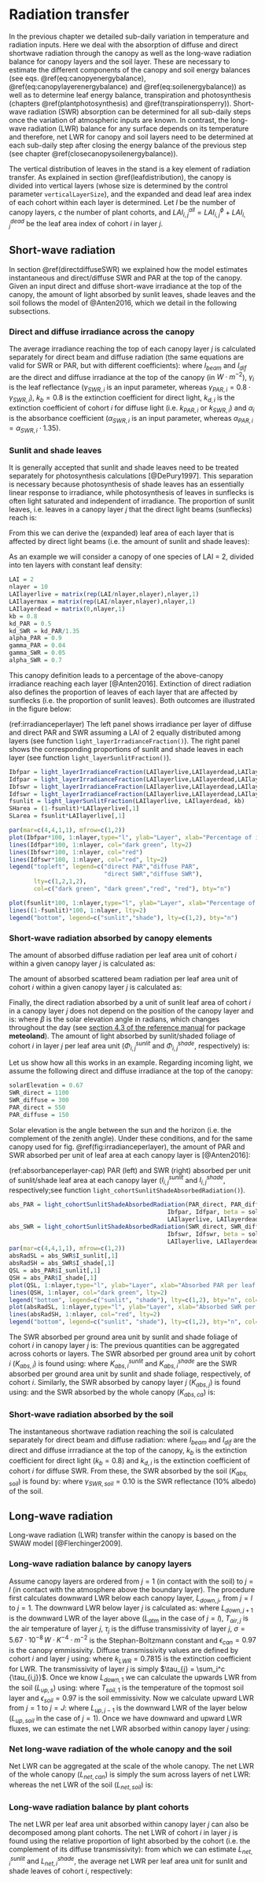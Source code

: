 # Radiation transfer {#radiationbalance}

In the previous chapter we detailed sub-daily variation in temperature and radiation inputs. Here we deal with the absorption of diffuse and direct shortwave radiation through the canopy as well as the long-wave radiation balance for canopy layers and the soil layer. These are necessary to estimate the different components of the canopy and soil energy balances (see eqs. \@ref(eq:canopyenergybalance), \@ref(eq:canopylayerenergybalance) and \@ref(eq:soilenergybalance)) as well as to determine leaf energy balance, transpiration and photosynthesis (chapters \@ref(plantphotosynthesis) and \@ref(transpirationsperry)). Short-wave radiation (SWR) absorption can be determined for all sub-daily steps once the variation of atmospheric inputs are known. In contrast, the long-wave radiation (LWR) balance for any surface depends on its temperature and therefore, net LWR for canopy and soil layers need to be determined at each sub-daily step after closing the energy balance of the previous step (see chapter \@ref(closecanopysoilenergybalance)). 

The vertical distribution of leaves in the stand is a key element of radiation transfer. As explained in section \@ref(leafdistribution), the canopy is divided into vertical layers (whose size is determined by the control parameter `verticalLayerSize`), and the expanded and dead leaf area index of each cohort within each layer is determined. Let $l$ be the number of canopy layers, $c$ the number of plant cohorts, and $LAI_{i,j}^{all} = LAI_{i,j}^{\phi}+LAI_{i,j}^{dead}$ be the leaf area index of cohort $i$ in layer $j$. 

## Short-wave radiation {#shortwaveradiation}

In section \@ref(directdiffuseSWR) we explained how the model estimates instantaneous and direct/diffuse SWR and PAR at the top of the canopy. Given an input direct and diffuse short-wave irradiance at the top of the canopy, the amount of light absorbed by sunlit leaves, shade leaves and the soil follows the model of @Anten2016, which we detail in the following subsections. 

### Direct and diffuse irradiance across the canopy {#irradiancecanopy}

The average irradiance reaching the top of each canopy layer $j$ is calculated separately for direct beam and diffuse radiation (the same equations are valid for SWR or PAR, but with different coefficients):
\begin{eqnarray}
I_{beam,j} &=& (1 - \gamma_i) \cdot I_{beam} \cdot \exp\left[ \sum_{h=j+1}^{l}{\sum_{i}^{c}{-k_{b}\cdot \alpha_i^{0.5}\cdot LAI^{all}_{i,h}}}\right]\\
I_{dif,j} &=& (1 - \gamma_i) \cdot I_{dif} \cdot \exp\left[ \sum_{h=j+1}^{l}{\sum_{i}^{c}{-k_{d,i}\cdot \alpha_i^{0.5}\cdot LAI^{all}_{i,h}}}\right]
\end{eqnarray}
where $I_{beam}$ and $I_{dif}$ are the direct and diffuse irradiance at the top of the canopy (in $W \cdot m^{-2}$), $\gamma_i$ is the leaf reflectance ($\gamma_{SWR, i}$ is an input parameter, whereas $\gamma_{PAR, i} = 0.8 \cdot \gamma_{SWR, i}$), $k_{b} = 0.8$ is the extinction coefficient for direct light, $k_{d,i}$ is the extinction coefficient of cohort $i$ for diffuse light (i.e. $k_{PAR,i}$ or $k_{SWR,i}$) and $\alpha_i$ is the absorbance coefficient ($\alpha_{SWR,i}$ is an input parameter, whereas $\alpha_{PAR,i} = \alpha_{SWR,i} \cdot 1.35$).

### Sunlit and shade leaves

It is generally accepted that sunlit and shade leaves need to be treated separately for photosynthesis calculations [@DePury1997]. This separation is necessary because photosynthesis of shade leaves has an essentially linear response to irradiance, while photosynthesis of leaves in sunflecks is often light saturated and independent of irradiance. The proportion of sunlit leaves, i.e. leaves in a canopy layer $j$ that the direct light beams (sunflecks) reach is:
\begin{equation}
f_{SL, j}  = \exp\left( \sum_{k>j}^{l}{\sum_{i}^{c}{-k_{b} \cdot LAI^{all}_{i,k}}}\right) \cdot \exp\left( \sum_{i}^{c}{-k_{b} \cdot 0.5\cdot LAI^{all}_{i,j}}\right)
\end{equation}

From this we can derive the (expanded) leaf area of each layer that is affected by direct light beams (i.e. the amount of sunlit and shade leaves):
\begin{eqnarray}
LAI^{sunlit}_{i,j} &=& f_{SL,j} \cdot LAI^{\phi}_{i,j} \\
LAI^{shade}_{i,j} &=& (1 - f_{SL,j}) \cdot LAI^{\phi}_{i,j}
(\#eq:sunlitshadelai)
\end{eqnarray}

As an example we will consider a canopy of one species of LAI = 2, divided into ten layers with constant leaf density:

```r
LAI = 2
nlayer = 10
LAIlayerlive = matrix(rep(LAI/nlayer,nlayer),nlayer,1)
LAIlayermax = matrix(rep(LAI/nlayer,nlayer),nlayer,1)
LAIlayerdead = matrix(0,nlayer,1)
kb = 0.8
kd_PAR = 0.5
kd_SWR = kd_PAR/1.35
alpha_PAR = 0.9
gamma_PAR = 0.04
gamma_SWR = 0.05
alpha_SWR = 0.7
```

This canopy definition leads to a percentage of the above-canopy irradiance reaching each layer [@Anten2016]. Extinction of direct radiation also defines the proportion of leaves of each layer that are affected by sunflecks (i.e. the proportion of sunlit leaves). Both outcomes are illustrated in the figure below:

(ref:irradianceperlayer) The left panel shows irradiance per layer of diffuse and direct PAR and SWR assuming a LAI of 2 equally distributed among layers (see function `light_layerIrradianceFraction()`). The right panel shows the corresponding proportions of sunlit and shade leaves in each layer (see function `light_layerSunlitFraction()`).

```r
Ibfpar = light_layerIrradianceFraction(LAIlayerlive,LAIlayerdead,LAIlayermax, kb, alpha_PAR)
Idfpar = light_layerIrradianceFraction(LAIlayerlive,LAIlayerdead,LAIlayermax, kd_PAR, alpha_PAR)
Ibfswr = light_layerIrradianceFraction(LAIlayerlive,LAIlayerdead,LAIlayermax, kb, alpha_SWR)
Idfswr = light_layerIrradianceFraction(LAIlayerlive,LAIlayerdead,LAIlayermax, kd_SWR, alpha_SWR)
fsunlit = light_layerSunlitFraction(LAIlayerlive, LAIlayerdead, kb)
SHarea = (1-fsunlit)*LAIlayerlive[,1] 
SLarea = fsunlit*LAIlayerlive[,1] 

par(mar=c(4,4,1,1), mfrow=c(1,2))
plot(Ibfpar*100, 1:nlayer,type="l", ylab="Layer", xlab="Percentage of irradiance", xlim=c(0,100), ylim=c(1,nlayer), col="dark green")
lines(Idfpar*100, 1:nlayer, col="dark green", lty=2)
lines(Ibfswr*100, 1:nlayer, col="red")
lines(Idfswr*100, 1:nlayer, col="red", lty=2)
legend("topleft", legend=c("direct PAR","diffuse PAR",
                           "direct SWR","diffuse SWR"), 
       lty=c(1,2,1,2),
       col=c("dark green", "dark green","red", "red"), bty="n")

plot(fsunlit*100, 1:nlayer,type="l", ylab="Layer", xlab="Percentage of leaves", xlim=c(0,100), ylim=c(1,nlayer))
lines((1-fsunlit)*100, 1:nlayer, lty=2)
legend("bottom", legend=c("sunlit","shade"), lty=c(1,2), bty="n")
```

### Short-wave radiation absorbed by canopy elements {#shortwaveradiationcanopyabs}

The amount of absorbed diffuse radiation per leaf area unit of cohort $i$ within a given canopy layer $j$ is calculated as:
\begin{equation}
\Phi_{dif,i,j} = I_{dif,j} \cdot k_{d,i} \cdot \alpha_i^{0.5} \exp\left[ \sum_{h}^{c}{-k_{d,h}\cdot \alpha_i^{0.5}\cdot 0.5\cdot LAI^{all}_{h,j}}\right]
\end{equation}

The amount of absorbed scattered beam radiation per leaf area unit of cohort $i$ within a given canopy layer $j$ is calculated as:
\begin{equation}
\Phi_{sca,i,j} = I_{b,j} \cdot k_{b} \left( \alpha_i^{0.5}\cdot \exp \left( \sum_{h}^{c}{-k_{b}\cdot \alpha_i \cdot 0.5\cdot LAI^{all}_{h,i}}\right) \\
-\frac{\alpha_i}{(1-\gamma_i)}\cdot \exp\left( \sum_{h}^{c}{-k_{b}\cdot 0.5\cdot LAI^{all}_{h,i}}\right) \right)
\end{equation}

Finally, the direct radiation absorbed by a unit of sunlit leaf area of cohort $i$ in a canopy layer $j$ does not depend on the position of the canopy layer and is:
\begin{equation}
\Phi_{dir,i,j} = I_{beam} \cdot \alpha_i \cdot 0.5/\sin{\beta}
\end{equation}
where $\beta$ is the solar elevation angle in radians, which changes throughout the day (see [section 4.3 of the reference manual](http://vegmod.ctfc.cat/meteolandbook/solarradiation.html#potential-radiation) for package **meteoland**). The amount of light absorbed by sunlit/shaded foliage of cohort $i$ in layer $j$ per leaf area unit ($\Phi^{sunlit}_{i,j}$ and $\Phi^{shade}_{i,j}$, respectively) is:
\begin{eqnarray}
\Phi^{sunlit}_{i,j} &=& \Phi_{dif,i,j} + \Phi_{sca,i,j} + \Phi_{dir,i,j} \\
\Phi^{shade}_{i,j} &=& \Phi_{dif,i,j} + \Phi_{sca,i,j}
(\#eq:absorbedsunlitshadeperleafarea)
\end{eqnarray}

Let us show how all this works in an example. Regarding incoming light, we assume the following direct and diffuse irradiance at the top of the canopy:
```r
solarElevation = 0.67
SWR_direct = 1100
SWR_diffuse = 300
PAR_direct = 550
PAR_diffuse = 150
```

Solar elevation is the angle between the sun and the horizon (i.e. the complement of the zenith angle). Under these conditions, and for the same canopy used for fig. \@ref(fig:irradianceperlayer), the amount of PAR and SWR absorbed per unit of leaf area at each canopy layer is [@Anten2016]:

(ref:absorbanceperlayer-cap) PAR (left) and SWR (right) absorbed per unit of sunlit/shade leaf area at each canopy layer ($I^{sunlit}_{i,j}$ and $I^{shade}_{i,j}$, respectively;see function `light_cohortSunlitShadeAbsorbedRadiation()`). 

```r
abs_PAR = light_cohortSunlitShadeAbsorbedRadiation(PAR_direct, PAR_diffuse,
                                             Ibfpar, Idfpar, beta = solarElevation, 
                                             LAIlayerlive, LAIlayerdead, kb, kd_PAR, alpha_PAR, gamma_PAR)
abs_SWR = light_cohortSunlitShadeAbsorbedRadiation(SWR_direct, SWR_diffuse,
                                             Ibfswr, Idfswr, beta = solarElevation, 
                                             LAIlayerlive, LAIlayerdead, kb, kd_SWR, alpha_SWR, gamma_SWR)
par(mar=c(4,4,1,1), mfrow=c(1,2))
absRadSL = abs_SWR$I_sunlit[,1]
absRadSH = abs_SWR$I_shade[,1]
QSL = abs_PAR$I_sunlit[,1]
QSH = abs_PAR$I_shade[,1]
plot(QSL, 1:nlayer,type="l", ylab="Layer", xlab="Absorbed PAR per leaf area (W/m2)", ylim=c(1,nlayer), col="dark green", xlim=c(0,max(QSL)))
lines(QSH, 1:nlayer, col="dark green", lty=2)
legend("bottom", legend=c("sunlit", "shade"), lty=c(1,2), bty="n", col="dark green")
plot(absRadSL, 1:nlayer,type="l", ylab="Layer", xlab="Absorbed SWR per leaf area (W/m2)", ylim=c(1,nlayer), col="red", xlim=c(0,max(absRadSL)))
lines(absRadSH, 1:nlayer, col="red", lty=2)
legend("bottom", legend=c("sunlit", "shade"), lty=c(1,2), bty="n", col="red")
```


The SWR absorbed per ground area unit by sunlit and shade foliage of cohort $i$ in canopy layer $j$ is:
\begin{eqnarray}
K_{abs,i,j}^{sunlit} &=& \Phi^{sunlit}_{i,j} \cdot LAI^{sunlit}_{i,j} \\
K_{abs,i,j}^{shade} &=&  \Phi^{shade}_{i,j} \cdot  LAI^{shade}_{i,j}
\end{eqnarray}
The previous quantities can be aggregated across cohorts or layers. The SWR absorbed per ground area unit by cohort $i$ ($K_{abs,i}$) is found using:
\begin{equation}
K_{abs,i} = \sum_j^l{K_{abs,i,j}^{sunlit} + K_{abs,i,j}^{shade}} = K_{abs,i}^{sunlit} + K_{abs,i}^{shade}
\end{equation}
where $K_{abs,i}^{sunlit}$ and $K_{abs,i}^{shade}$ are the SWR absorbed per ground area unit by sunlit and shade foliage, respectively, of cohort $i$. Similarly, the SWR absorbed by canopy layer $j$ ($K_{abs,j}$) is found using:
\begin{equation}
K_{abs,j} = \sum_i^c{K_{abs,i,j}^{sunlit} + K_{abs,i,j}^{shade}}
\end{equation}
and the SWR absorbed by the whole canopy ($K_{abs,ca}$) is:
\begin{equation}
K_{abs,ca} = \sum_j^l{K_{abs,j}} = \sum_i^c{K_{abs,i}} =\sum_i^c{\sum_j^l{K_{abs,i,j}^{sunlit} + K_{abs,i,j}^{shade}}}
\end{equation}

### Short-wave radiation absorbed by the soil {#shortwaveradiationsoilabs}
The instantaneous shortwave radiation reaching the soil is calculated separately for direct beam and diffuse radiation:
\begin{eqnarray}
I_{beam, soil} &=&  I_{beam} \cdot \exp\left[ \sum_{h=j+1}^{l}{\sum_{i}^{c}{-k_{b}\cdot \alpha_i^{0.5} \cdot LAI^{all}_{i,h}}}\right]\\
I_{dif, soil} &=& I_{dif} \cdot \exp\left[ \sum_{h=j+1}^{l}{\sum_{i}^{c}{-k_{d,i}\cdot LAI^{all}_{i,h}}}\right]
\end{eqnarray}
where $I_{beam}$ and $I_{dif}$ are the direct and diffuse irrradiance at the top of the canopy, $k_{b}$ is the extinction coefficient for direct light ($k_{b} = 0.8$) and $k_{d,i}$ is the extinction coefficient of cohort $i$ for diffuse SWR. From these, the SWR absorbed by the soil ($K_{abs,soil}$) is found by:
\begin{equation}
K_{abs,soil} = (1 - \gamma_{SWR, soil})\cdot (I_{beam, soil} + I_{dif, soil})
\end{equation}
where $\gamma_{SWR, soil} = 0.10$ is the SWR reflectance (10% albedo) of the soil. 

## Long-wave radiation {#longwaveradiation}

Long-wave radiation (LWR) transfer within the canopy is based on the SWAW model [@Flerchinger2009]. 

### Long-wave radiation balance by canopy layers {#longwaveradiationbalance}
Assume canopy layers are ordered from $j=1$ (in contact with the soil) to $j=l$ (in contact with the atmosphere above the boundary layer). The procedure first calculates downward LWR below each canopy layer, $L_{down,j}$,  from $j=l$ to $j=1$. The downward LWR below layer $j$ is calculated as:
\begin{equation}
L_{down,j} = \tau_{j} \cdot L_{down,j+1} + (1 - \tau_j) \cdot \epsilon_{can} \cdot \sigma \cdot (T_{air,j}+273.16)^{4}
\end{equation}
where $L_{down,j+1}$ is the downward LWR of the layer above ($L_{atm}$ in the case of $j=l$), $T_{air,j}$ is the air temperature of layer $j$, $\tau_j$ is the diffuse transmissivity of layer $j$, $\sigma = 5.67 \cdot 10^{-8}\,W \cdot K^{-4}\cdot m^{-2}$ is the Stephan-Boltzmann constant and $\epsilon_{can} = 0.97$ is the canopy emmissivity. Diffuse transmissivity values are defined by cohort $i$ and layer $j$ using:
\begin{equation}
\tau_{i,j} = \exp{(-k_{LWR} \cdot LAI^{all}_{i,j})}
\end{equation}
where $k_{LWR} = 0.7815$ is the extinction coefficient for LWR. The transmissivity of layer $j$ is simply $\tau_{j} = \sum_i^c {\tau_{i,j}}$. Once we know $L_{down,1}$ we can calculate the upwards LWR from the soil ($L_{up,s}$) using:
\begin{equation}
L_{up,soil} = (1- \epsilon_{soil}) \cdot L_{down,1} + \epsilon_{soil} \cdot \sigma \cdot (T_{soil,1}+273.16)^{4}
\end{equation}
where $T_{soil, 1}$ is the temperature of the topmost soil layer and $\epsilon_{soil} = 0.97$ is the soil emmissivity. Now we calculate upward LWR from $j=1$ to $j=J$:
\begin{equation}
L_{up,j} = \tau_{j} \cdot L_{up,j-1} + (1 - \tau_j) \cdot \epsilon_{can} \cdot \sigma \cdot (T_{air,j}+273.16)^{4}
\end{equation}
where $L_{up,j-1}$ is the downward LWR of the layer below ($L_{up,soil}$ in the case of $j=1$). Once we have downward and upward LWR fluxes, we can estimate the net LWR absorbed within canopy layer $j$ using:
\begin{equation}
L_{net,j} = \epsilon_{can} \cdot (1 - \tau_j) \cdot (L_{down,j} + L_{up,j} - \sigma \cdot (T_{air,j}+273.16)^{4})
\end{equation}

### Net long-wave radiation of the whole canopy and the soil
Net LWR can be aggregated at the scale of the whole canopy. The net LWR of the whole canopy ($L_{net,can}$) is simply the sum across layers of net LWR:
\begin{equation}
L_{net,can} = \sum_j^l{L_{net,j}}
\end{equation}
whereas the net LWR of the soil ($L_{net,soil}$) is:
\begin{equation}
L_{net,soil} = \epsilon_{soil} \cdot (L_{down,1} - \sigma \cdot (T_{soil,1}+273.16)^{4})
\end{equation}

### Long-wave radiation balance by plant cohorts {#longwaveradiationcohorts}
The net LWR per leaf area unit absorbed within canopy layer $j$ can also be decomposed among plant cohorts. The net LWR of cohort $i$ in layer $j$ is found using the relative proportion of light absorbed by the cohort (i.e. the complement of its diffuse transmissivity):
\begin{equation}
L_{net,i, j} = L_{net,j} \cdot \frac{1-\tau_{i,j}}{\sum_h{1-\tau_{h,j}}}
\end{equation}
from which we can estimate $L^{sunlit}_{net,i}$ and $L^{shade}_{net,i}$, the average net LWR per leaf area unit for sunlit and shade leaves of cohort $i$, respectively:
\begin{equation}
L^{sunlit}_{net,i} = \frac{\sum_j^l{L_{net,i, j} \cdot LAI^{sunlit}_{i,j}}}{\sum_j^l{LAI^{sunlit}_{i,j}}} \,\,\,\, L^{shade}_{net,i} = \frac{\sum_j^l{L_{net,i, j} \cdot LAI^{shade}_{i,j}}}{\sum_j^l{LAI^{shade}_{i,j}}} 
\end{equation}
